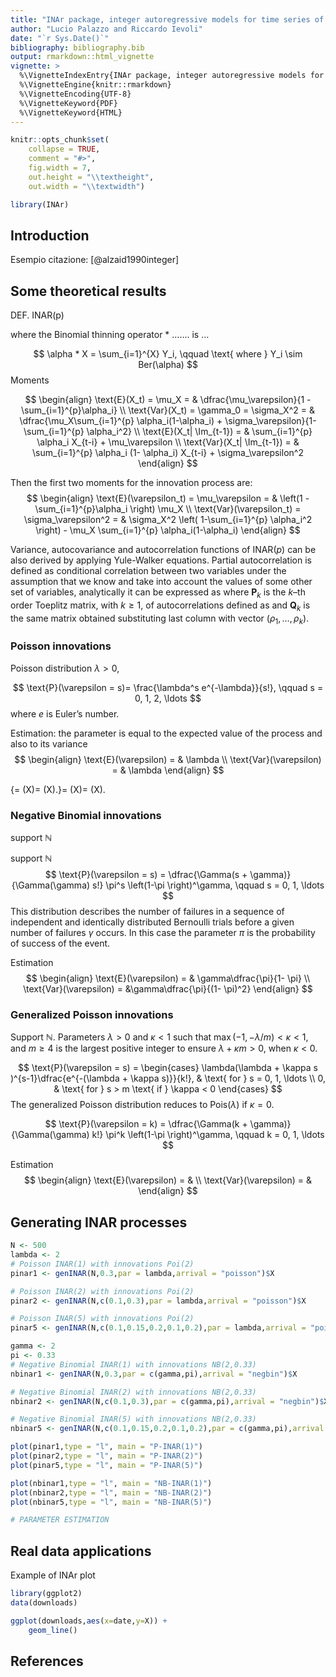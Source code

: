 ```yaml
---
title: "INAr package, integer autoregressive models for time series of counts"
author: "Lucio Palazzo and Riccardo Ievoli"
date: "`r Sys.Date()`"
bibliography: bibliography.bib
output: rmarkdown::html_vignette
vignette: >
  %\VignetteIndexEntry{INAr package, integer autoregressive models for time series of counts}
  %\VignetteEngine{knitr::rmarkdown}
  %\VignetteEncoding{UTF-8}
  %\VignetteKeyword{PDF}
  %\VignetteKeyword{HTML}
---
```


```r
knitr::opts_chunk$set(
    collapse = TRUE,
    comment = "#>",
    fig.width = 7,
    out.height = "\\textheight",
    out.width = "\\textwidth")
```

```r
library(INAr)
```


## Introduction 

Esempio citazione: [@alzaid1990integer] 


## Some theoretical results

DEF. INAR(p)

\begin{equation}\label{eq:inarp}
X_t = \alpha_1 * X_{t-1} + \cdots + \alpha_p * X_{t-p} + \varepsilon_t
\end{equation}

where the Binomial thinning operator ${*}$ .......
is ...

$$
\alpha * X = \sum_{i=1}^{X} Y_i, \qquad \text{ where } Y_i \sim Ber(\alpha)
$$
Moments 

$$
\begin{align}
\text{E}(X_t) = \mu_X = & \dfrac{\mu_\varepsilon}{1 - \sum_{i=1}^{p}\alpha_i} \\
\text{Var}(X_t) = \gamma_0 = \sigma_X^2 = & \dfrac{\mu_X\sum_{i=1}^{p} \alpha_i(1-\alpha_i) + \sigma_\varepsilon}{1-\sum_{i=1}^{p} \alpha_i^2} \\
\text{E}(X_t| \Im_{t-1}) = & \sum_{i=1}^{p} \alpha_i X_{t-i} + \mu_\varepsilon \\
\text{Var}(X_t| \Im_{t-1}) = & \sum_{i=1}^{p} \alpha_i (1- \alpha_i) X_{t-i} + \sigma_\varepsilon^2
\end{align}
$$

Then the first two moments for the innovation process are:
$$
\begin{align}
\text{E}(\varepsilon_t) = \mu_\varepsilon = & \left(1 - \sum_{i=1}^{p}\alpha_i \right) \mu_X \\
\text{Var}(\varepsilon_t) = \sigma_\varepsilon^2 = &
\sigma_X^2 \left( 1-\sum_{i=1}^{p} \alpha_i^2 \right) - \mu_X \sum_{i=1}^{p} \alpha_i(1-\alpha_i)
\end{align}
$$

Variance, autocovariance and autocorrelation functions of INAR$(p)$ can be also derived by applying Yule-Walker equations.
Partial autocorrelation is defined as conditional correlation between two variables under the assumption that we know and take into account the values of some other set of variables, analytically it can be expressed as
\begin{equation*}
	\phi_k = \mbox{Cov}\big( X_{t} - \mbox{E}(X_t | X_{t-1}, \ldots, X_{t + k-1}),  X_{t-k} - \mbox{E}(X_{t-k} | X_{t-1}, \ldots, X_{t + k-1})\big) = \frac{|\mathbf{Q}_k|}{|\mathbf{P}_k|}
\end{equation*}
where $\mathbf{P}_k$ is the $k$--th order Toeplitz matrix, with $k \geq 1$, of autocorrelations defined as
\begin{equation*}
 \mathbf{P}_k  = 
% \begin{pmatrix}
%  \rho_0 & \rho_1 & \cdots & \rho_{k-1} \\ 
%  \rho_1 & \rho_0 & \cdots & \rho_{k-2} \\ 
%  \vdots & \vdots & \ddots & \vdots \\ 
%  \rho_{k-1} & \rho_{k-2} & \cdots & \rho_0 \\ 
% \end{pmatrix}
% =
\begin{pmatrix}
	1 & \rho_1 & \cdots & \rho_{k-1} \\ 
	\rho_1 & 1 & \cdots & \rho_{k-2} \\ 
	\vdots & \vdots & \ddots & \vdots \\ 
	\rho_{k-1} & \rho_{k-2} & \cdots & 1 \\ 
\end{pmatrix}
\end{equation*}
and $\mathbf{Q}_k$ is the same matrix obtained substituting last column with vector $(\rho_1, \ldots, \rho_k )$.\par\medskip


### Poisson innovations 

Poisson distribution $\lambda >0$,

$$
\text{P}(\varepsilon = s)= \frac{\lambda^s e^{-\lambda}}{s!}, \qquad s = 0, 1, 2, \ldots
$$
where $e$ is Euler's number.

Estimation: the parameter is equal to the expected value of the process and also to its variance
$$
\begin{align}
\text{E}(\varepsilon) = & \lambda \\
\text{Var}(\varepsilon) = & \lambda  
\end{align}
$$

{\displaystyle \lambda =\operatorname {E} (X)=\operatorname {Var} (X).}\lambda =\operatorname {E} (X)=\operatorname {Var} (X).


### Negative Binomial innovations 

support $\mathbb{N}$
<!-- parameters $\gamma \in \mathbb{N}$ and $\beta > 0$ -->
<!-- $$  -->
<!-- \text{P}(\varepsilon = k) = \dfrac{\Gamma(k + \gamma)}{\Gamma(\gamma) k!} \left( \frac{\beta}{1+\beta}\right)^\gamma \left(\frac{1}{1+\beta}\right)^k, \qquad k = 0, 1, 2, \ldots -->
<!-- $$ -->
<!-- this equation expresses the probability of having $k$ successes before $\gamma$ failures and $\beta$ expresses the ratio between the number of failures until the experiment is stopped and the expectation of the process. -->

support $\mathbb{N}$
$$ 
\text{P}(\varepsilon = s) = \dfrac{\Gamma(s + \gamma)}{\Gamma(\gamma) s!} \pi^s \left(1-\pi \right)^\gamma, \qquad s = 0, 1, \ldots
$$
This distribution describes the number of failures in a sequence of independent and identically distributed Bernoulli trials before a given number of failures $\gamma$ occurs. In this case the parameter $\pi$ is the probability of success of the event.

Estimation
$$
\begin{align}
\text{E}(\varepsilon) = & \gamma\dfrac{\pi}{1- \pi} \\
\text{Var}(\varepsilon) = &\gamma\dfrac{\pi}{(1- \pi)^2}
\end{align}
$$


### Generalized Poisson innovations 

Support $\mathbb{N}$.
Parameters $\lambda >0$ and $\kappa < 1$ such that $\max(-1,-\lambda /m) < \kappa < 1$, and $m \geq 4$ is the largest positive integer to ensure $\lambda + \kappa m > 0$, when $\kappa < 0$.

$$ 
\text{P}(\varepsilon = s) =
\begin{cases}
\lambda(\lambda + \kappa s )^{s-1}\dfrac{e^{-(\lambda + \kappa s)}}{k!},  & \text{ for } s = 0, 1, \ldots \\
0, & \text{ for } s > m \text{ if } \kappa < 0 
\end{cases}
$$
The generalized Poisson distribution reduces to Pois($\lambda$) if $\kappa = 0$.

$$ 
\text{P}(\varepsilon = k) = \dfrac{\Gamma(k + \gamma)}{\Gamma(\gamma) k!} \pi^k \left(1-\pi \right)^\gamma, \qquad k = 0, 1, \ldots
$$

Estimation
$$
\begin{align}
\text{E}(\varepsilon) = &   \\
\text{Var}(\varepsilon) = & 
\end{align}
$$


## Generating INAR processes


```r
N <- 500
lambda <- 2
# Poisson INAR(1) with innovations Poi(2)
pinar1 <- genINAR(N,0.3,par = lambda,arrival = "poisson")$X

# Poisson INAR(2) with innovations Poi(2)
pinar2 <- genINAR(N,c(0.1,0.3),par = lambda,arrival = "poisson")$X

# Poisson INAR(5) with innovations Poi(2)
pinar5 <- genINAR(N,c(0.1,0.15,0.2,0.1,0.2),par = lambda,arrival = "poisson")$X

gamma <- 2
pi <- 0.33
# Negative Binomial INAR(1) with innovations NB(2,0.33)
nbinar1 <- genINAR(N,0.3,par = c(gamma,pi),arrival = "negbin")$X

# Negative Binomial INAR(2) with innovations NB(2,0.33)
nbinar2 <- genINAR(N,c(0.1,0.3),par = c(gamma,pi),arrival = "negbin")$X

# Negative Binomial INAR(5) with innovations NB(2,0.33)
nbinar5 <- genINAR(N,c(0.1,0.15,0.2,0.1,0.2),par = c(gamma,pi),arrival = "negbin")$X

plot(pinar1,type = "l", main = "P-INAR(1)")
plot(pinar2,type = "l", main = "P-INAR(2)")
plot(pinar5,type = "l", main = "P-INAR(5)")

plot(nbinar1,type = "l", main = "NB-INAR(1)")
plot(nbinar2,type = "l", main = "NB-INAR(2)")
plot(nbinar5,type = "l", main = "NB-INAR(5)")

# PARAMETER ESTIMATION

```


## Real data applications

Example of INAr plot

```r
library(ggplot2)
data(downloads)

ggplot(downloads,aes(x=date,y=X)) +
    geom_line()
```

## References
